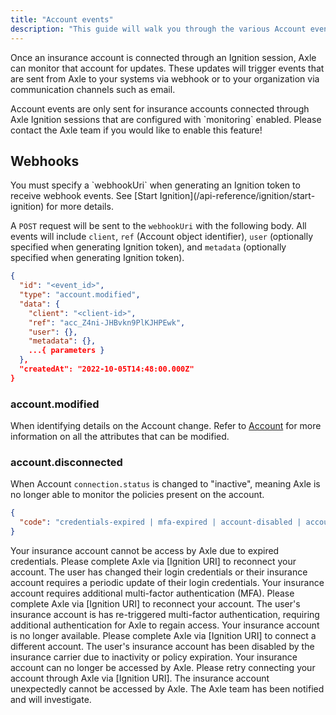 ```yaml
---
title: "Account events"
description: "This guide will walk you through the various Account events that may occur when monitoring an insurance account."
---
```


Once an insurance account is connected through an Ignition session, Axle can monitor that account for updates. These updates will trigger events that are sent from Axle to your systems via webhook or to your organization via communication channels such as email.

<Info>
  Account events are only sent for insurance accounts connected through Axle
  Ignition sessions that are configured with `monitoring` enabled. Please
  contact the Axle team if you would like to enable this feature!
</Info>

## Webhooks

<Tip>
  You must specify a `webhookUri` when generating an Ignition token to receive
  webhook events. See [Start Ignition](/api-reference/ignition/start-ignition)
  for more details.
</Tip>

A `POST` request will be sent to the `webhookUri` with the following body. All events will include `client`, `ref` (Account object identifier), `user` (optionally specified when generating Ignition token), and `metadata` (optionally specified when generating Ignition token).

```json Example webhook request body
{
  "id": "<event_id>",
  "type": "account.modified",
  "data": {
    "client": "<client-id>",
    "ref": "acc_Z4ni-JHBvkn9PlKJHPEwk",
    "user": {},
    "metadata": {},
    ...{ parameters }
  },
  "createdAt": "2022-10-05T14:48:00.000Z"
}
```

### account.modified

When identifying details on the Account change. Refer to [Account](/api-reference/accounts/account) for more information on all the attributes that can be modified.

### account.disconnected

When Account `connection.status` is changed to "inactive", meaning Axle is no longer able to monitor the policies present on the account.

```json Additional data parameters (example)
{
  "code": "credentials-expired | mfa-expired | account-disabled | account-inaccessible"
}
```

<Card title="credentials-expired">
  <Tabs>
    <Tab title="Recommended messaging">
      Your insurance account cannot be access by Axle due to expired
      credentials. Please complete Axle via [Ignition URI] to reconnect your
      account.
    </Tab>
    <Tab title="Common causes">
      The user has changed their login credentials or their insurance account
      requires a periodic update of their login credentials.
    </Tab>
  </Tabs>
</Card>

<Card title="mfa-expired">
  <Tabs>
    <Tab title="Recommended messaging">
      Your insurance account requires additional multi-factor authentication
      (MFA). Please complete Axle via [Ignition URI] to reconnect your account.
    </Tab>
    <Tab title="Common causes">
      The user's insurance account is has re-triggered multi-factor
      authentication, requiring additional authentication for Axle to regain
      access.
    </Tab>
  </Tabs>
</Card>

<Card title="account-disabled">
  <Tabs>
    <Tab title="Recommended messaging">
      Your insurance account is no longer available. Please complete Axle via
      [Ignition URI] to connect a different account.
    </Tab>
    <Tab title="Common causes">
      The user's insurance account has been disabled by the insurance carrier
      due to inactivity or policy expiration.
    </Tab>
  </Tabs>
</Card>

<Card title="account-inaccessible">
  <Tabs>
    <Tab title="Recommended messaging">
      Your insurance account can no longer be accessed by Axle. Please retry
      connecting your account through Axle via [Ignition URI].
    </Tab>
    <Tab title="Common causes">
      The insurance account unexpectedly cannot be accessed by Axle. The Axle
      team has been notified and will investigate.
    </Tab>
  </Tabs>
</Card>
